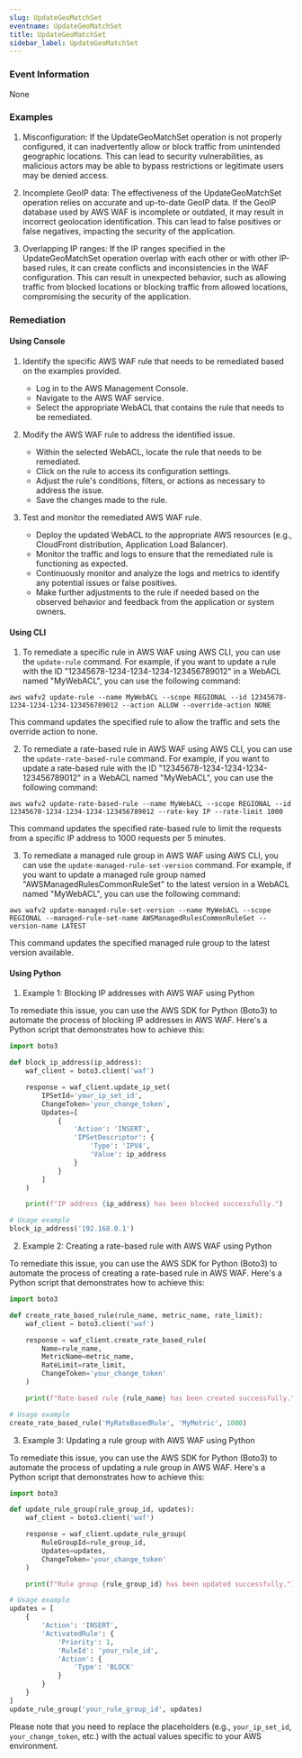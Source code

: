 ```yaml
--- 
slug: UpdateGeoMatchSet
eventname: UpdateGeoMatchSet
title: UpdateGeoMatchSet
sidebar_label: UpdateGeoMatchSet
---
```

                       
### Event Information

None


### Examples

1. Misconfiguration: If the UpdateGeoMatchSet operation is not properly configured, it can inadvertently allow or block traffic from unintended geographic locations. This can lead to security vulnerabilities, as malicious actors may be able to bypass restrictions or legitimate users may be denied access.

2. Incomplete GeoIP data: The effectiveness of the UpdateGeoMatchSet operation relies on accurate and up-to-date GeoIP data. If the GeoIP database used by AWS WAF is incomplete or outdated, it may result in incorrect geolocation identification. This can lead to false positives or false negatives, impacting the security of the application.

3. Overlapping IP ranges: If the IP ranges specified in the UpdateGeoMatchSet operation overlap with each other or with other IP-based rules, it can create conflicts and inconsistencies in the WAF configuration. This can result in unexpected behavior, such as allowing traffic from blocked locations or blocking traffic from allowed locations, compromising the security of the application.

### Remediation

#### Using Console

1. Identify the specific AWS WAF rule that needs to be remediated based on the examples provided.
   - Log in to the AWS Management Console.
   - Navigate to the AWS WAF service.
   - Select the appropriate WebACL that contains the rule that needs to be remediated.

2. Modify the AWS WAF rule to address the identified issue.
   - Within the selected WebACL, locate the rule that needs to be remediated.
   - Click on the rule to access its configuration settings.
   - Adjust the rule's conditions, filters, or actions as necessary to address the issue.
   - Save the changes made to the rule.

3. Test and monitor the remediated AWS WAF rule.
   - Deploy the updated WebACL to the appropriate AWS resources (e.g., CloudFront distribution, Application Load Balancer).
   - Monitor the traffic and logs to ensure that the remediated rule is functioning as expected.
   - Continuously monitor and analyze the logs and metrics to identify any potential issues or false positives.
   - Make further adjustments to the rule if needed based on the observed behavior and feedback from the application or system owners.

#### Using CLI

1. To remediate a specific rule in AWS WAF using AWS CLI, you can use the `update-rule` command. For example, if you want to update a rule with the ID "12345678-1234-1234-1234-123456789012" in a WebACL named "MyWebACL", you can use the following command:

```
aws wafv2 update-rule --name MyWebACL --scope REGIONAL --id 12345678-1234-1234-1234-123456789012 --action ALLOW --override-action NONE
```

This command updates the specified rule to allow the traffic and sets the override action to none.

2. To remediate a rate-based rule in AWS WAF using AWS CLI, you can use the `update-rate-based-rule` command. For example, if you want to update a rate-based rule with the ID "12345678-1234-1234-1234-123456789012" in a WebACL named "MyWebACL", you can use the following command:

```
aws wafv2 update-rate-based-rule --name MyWebACL --scope REGIONAL --id 12345678-1234-1234-1234-123456789012 --rate-key IP --rate-limit 1000
```

This command updates the specified rate-based rule to limit the requests from a specific IP address to 1000 requests per 5 minutes.

3. To remediate a managed rule group in AWS WAF using AWS CLI, you can use the `update-managed-rule-set-version` command. For example, if you want to update a managed rule group named "AWSManagedRulesCommonRuleSet" to the latest version in a WebACL named "MyWebACL", you can use the following command:

```
aws wafv2 update-managed-rule-set-version --name MyWebACL --scope REGIONAL --managed-rule-set-name AWSManagedRulesCommonRuleSet --version-name LATEST
```

This command updates the specified managed rule group to the latest version available.

#### Using Python

1. Example 1: Blocking IP addresses with AWS WAF using Python

To remediate this issue, you can use the AWS SDK for Python (Boto3) to automate the process of blocking IP addresses in AWS WAF. Here's a Python script that demonstrates how to achieve this:

```python
import boto3

def block_ip_address(ip_address):
    waf_client = boto3.client('waf')

    response = waf_client.update_ip_set(
        IPSetId='your_ip_set_id',
        ChangeToken='your_change_token',
        Updates=[
            {
                'Action': 'INSERT',
                'IPSetDescriptor': {
                    'Type': 'IPV4',
                    'Value': ip_address
                }
            }
        ]
    )

    print(f"IP address {ip_address} has been blocked successfully.")

# Usage example
block_ip_address('192.168.0.1')
```

2. Example 2: Creating a rate-based rule with AWS WAF using Python

To remediate this issue, you can use the AWS SDK for Python (Boto3) to automate the process of creating a rate-based rule in AWS WAF. Here's a Python script that demonstrates how to achieve this:

```python
import boto3

def create_rate_based_rule(rule_name, metric_name, rate_limit):
    waf_client = boto3.client('waf')

    response = waf_client.create_rate_based_rule(
        Name=rule_name,
        MetricName=metric_name,
        RateLimit=rate_limit,
        ChangeToken='your_change_token'
    )

    print(f"Rate-based rule {rule_name} has been created successfully.")

# Usage example
create_rate_based_rule('MyRateBasedRule', 'MyMetric', 1000)
```

3. Example 3: Updating a rule group with AWS WAF using Python

To remediate this issue, you can use the AWS SDK for Python (Boto3) to automate the process of updating a rule group in AWS WAF. Here's a Python script that demonstrates how to achieve this:

```python
import boto3

def update_rule_group(rule_group_id, updates):
    waf_client = boto3.client('waf')

    response = waf_client.update_rule_group(
        RuleGroupId=rule_group_id,
        Updates=updates,
        ChangeToken='your_change_token'
    )

    print(f"Rule group {rule_group_id} has been updated successfully.")

# Usage example
updates = [
    {
        'Action': 'INSERT',
        'ActivatedRule': {
            'Priority': 1,
            'RuleId': 'your_rule_id',
            'Action': {
                'Type': 'BLOCK'
            }
        }
    }
]
update_rule_group('your_rule_group_id', updates)
```

Please note that you need to replace the placeholders (e.g., `your_ip_set_id`, `your_change_token`, etc.) with the actual values specific to your AWS environment.


 